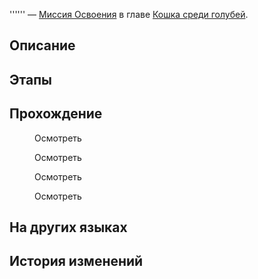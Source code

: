 {{Дополнить|Диалоги.}}
{{Миссия Инфобокс
|id              = 1031002
|Название        = 
|Изображение     = Миссия Освоения .png
|Тип             = Миссия Освоения
|События         = 
|Глава           = Кошка среди голубей
|Условия         = Завершена [[Миссия Освоения]] ''[[Дьявол в бархате]]''
|Персонажи       = Первопроходец
|СтартЛокация    = [[Пенакония]] — [[Золотой миг]]
|Локации         = Золотой миг
|Предыдущая      = Дьявол в бархате
|Следующая       = 
|Награды         = 
}}
'''''' — [[Миссия Освоения]] в главе [[Кошка среди голубей]].

==Описание==
{{Описание|<!--официальное описание из Перекрёстка судеб-->}}

==Этапы==


==Прохождение==
{{Дополнить}}


:{{Диалог|Изучение}} Осмотреть
<!--Unknown TalkSentence: 103100201-->
<!--Unknown TalkSentence: 103100202-->

:{{Диалог|Изучение}} Осмотреть
<!--Unknown TalkSentence: 103100301-->

:{{Диалог|Изучение}} Осмотреть
<!--Unknown TalkSentence: 103100401-->
<!--Unknown TalkSentence: 103100402-->

:{{Диалог|Изучение}} Осмотреть
<!--Unknown TalkSentence: 103100501-->
<!--Unknown TalkSentence: 103100502-->
{{Диалог Конец}}

==На других языках==
{{На других языках
|en   = 
|zhs  = 
|zht  = 
|ja   = 
|ko   = 
|es   = 
|fr   = 
|ru   = 
|th   = 
|vi   = 
|de   = 
|id   = 
|pt   = 
}}

==История изменений==
{{История изменений|2.7}}

